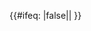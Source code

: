 {{Cmbox
| type = notice
| text = 这是一个'''[[:Category:容器分类|容器分类]]'''。限于其范围，它'''只应'''包含[[Wikipedia:SUBCAT|子分类]]。
}}<includeonly>{{#ifeq: {{lc:{{{nocat|false}}}}}|false|{{Single namespace|category|{{{category|[[Category:容器分类]]}}}}}|<!-- Category suppressed -->}}</includeonly><noinclude>
{{Documentation}}
<!-- Please add metadata to the <includeonly> section at the bottom of the /doc sub-page. -->
</noinclude>